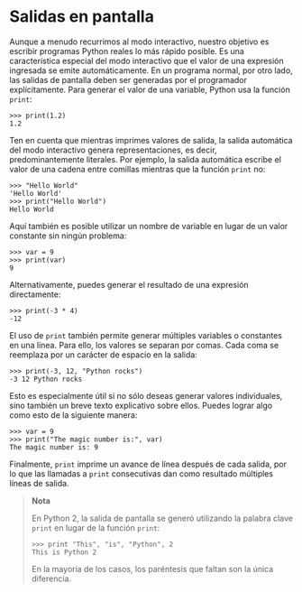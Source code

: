 # Salidas en pantalla

Aunque a menudo recurrimos al modo interactivo, nuestro objetivo es escribir programas Python reales lo más rápido posible. Es una característica especial del modo interactivo que el valor de una expresión ingresada se emite automáticamente. En un programa normal, por otro lado, las salidas de pantalla deben ser generadas por el programador explícitamente. Para generar el valor de una variable, Python usa la función `print`:

```
>>> print(1.2)
1.2
```

Ten en cuenta que mientras imprimes valores de salida, la salida automática del modo interactivo genera representaciones, es decir, predominantemente literales. Por ejemplo, la salida automática escribe el valor de una cadena entre comillas mientras que la función `print` no:

```
>>> "Hello World"
'Hello World'
>>> print("Hello World")
Hello World
```

Aquí también es posible utilizar un nombre de variable en lugar de un valor constante sin ningún problema:

```
>>> var = 9
>>> print(var)
9
```

Alternativamente, puedes generar el resultado de una expresión directamente:

```
>>> print(-3 * 4)
-12
```

El uso de `print` también permite generar múltiples variables o constantes en una línea. Para ello, los valores se separan por comas. Cada coma se reemplaza por un carácter de espacio en la salida:

```
>>> print(-3, 12, "Python rocks")
-3 12 Python rocks
```

Esto es especialmente útil si no sólo deseas generar valores individuales, sino también un breve texto explicativo sobre ellos. Puedes lograr algo como esto de la siguiente manera:

```
>>> var = 9
>>> print("The magic number is:", var)
The magic number is: 9
```

Finalmente, `print` imprime un avance de línea después de cada salida, por lo que las llamadas a `print` consecutivas dan como resultado múltiples líneas de salida.

> **Nota**
> 
> En Python 2, la salida de pantalla se generó utilizando la palabra clave `print` en lugar de la función `print`:
> 
> ```
> >>> print "This", "is", "Python", 2 
> This is Python 2
> ```
> En la mayoría de los casos, los paréntesis que faltan son la única diferencia.